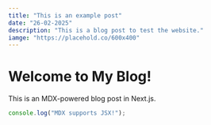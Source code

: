 ```yaml
---
title: "This is an example post"
date: "26-02-2025"
description: "This is a blog post to test the website."
iamge: "https://placehold.co/600x400"
---
```


# Welcome to My Blog!

This is an MDX-powered blog post in Next.js.

```jsx
console.log("MDX supports JSX!");
```